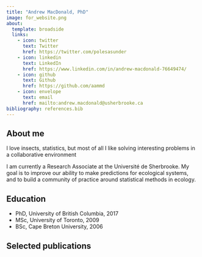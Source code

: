 ```yaml
---
title: "Andrew MacDonald, PhD"
image: for_website.png
about:
  template: broadside
  links:
    - icon: twitter
      text: Twitter
      href: https://twitter.com/polesasunder
    - icon: linkedin
      text: LinkedIn
      href: https://www.linkedin.com/in/andrew-macdonald-76649474/
    - icon: github
      text: Github
      href: https://github.com/aammd
    - icon: envelope
      text: email
      href: mailto:andrew.macdonald@usherbrooke.ca
bibliography: references.bib
---
```


## About me

I love insects, statistics, but most of all I like solving interesting problems in a collaborative environment

I am currently a Research Associate at the Université de Sherbrooke. My goal is to improve our ability to make predictions for ecological systems, and to build a community of practice around statistical methods in ecology.

## Education

-   PhD, University of British Columbia, 2017
-   MSc, University of Toronto, 2009
-   BSc, Cape Breton University, 2006

## Selected publications
